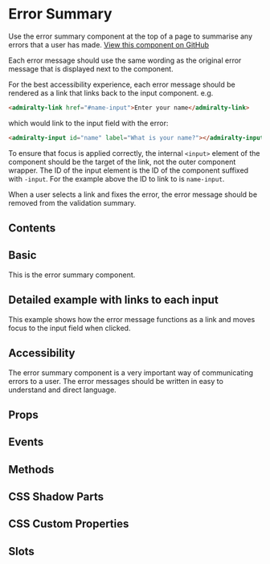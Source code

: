 # Error Summary

Use the error summary component at the top of a page to summarise any errors that a user has made. [View this component on GitHub](https://github.com/UKHO/admiralty-design-system/tree/main/packages/core/src/components/error-summary)

Each error message should use the same wording as the original error message that is displayed next to the component.

For the best accessibility experience, each error message should be rendered as a link that links back to
the input component. e.g.

```html
<admiralty-link href="#name-input">Enter your name</admiralty-link>
```

which would link to the input field with the error:

```html
<admiralty-input id="name" label="What is your name?"></admiralty-input>
```

To ensure that focus is applied correctly, the internal `<input>` element of the component should be the target of the link, not the outer component wrapper. The ID of the input element is the
ID of the component suffixed with `-input`. For the example above the ID to link to is `name-input`.

When a user selects a link and fixes the error, the error message should be removed from the validation summary.

## Contents

## Basic

This is the error summary component.


<Basic />

## Detailed example with links to each input

This example shows how the error message functions as a link and moves focus to the input field when clicked.


<Detailed />

## Accessibility

The error summary component is a very important way of communicating errors to a user. The error messages should be written in easy to understand and direct language.

## Props


<Props />

## Events


<Events />

## Methods


<Methods />

## CSS Shadow Parts


<Parts />

## CSS Custom Properties


<CustomProps />

## Slots


<Slots />

